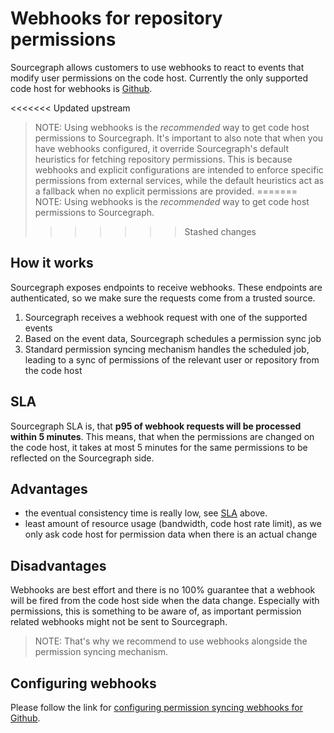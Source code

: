 # Webhooks for repository permissions

Sourcegraph allows customers to use webhooks to react to events that modify user permissions
on the code host. Currently the only supported code host for webhooks
is [Github](/admin/code_hosts/github).

<<<<<<< Updated upstream
> NOTE: Using webhooks is the *recommended* way to get code host permissions to Sourcegraph. It's important to also note that when you  have webhooks configured, it override Sourcegraph's default heuristics for fetching repository permissions. This is because webhooks and explicit configurations are intended to enforce specific permissions from external services, while the default heuristics act as a fallback when no explicit permissions are provided.
=======
> NOTE: Using webhooks is the *recommended* way to get code host permissions to Sourcegraph.
>>>>>>> Stashed changes

## How it works

Sourcegraph exposes endpoints to receive webhooks. These endpoints are authenticated, so we make sure the requests come from a trusted source.

1. Sourcegraph receives a webhook request with one of the supported events
1. Based on the event data, Sourcegraph schedules a permission sync job
1. Standard permission syncing mechanism handles the scheduled job, leading to a sync of permissions of the relevant user or repository from the code host

## SLA

Sourcegraph SLA is, that **p95 of webhook requests will be processed within 5 minutes**. This means, that
when the permissions are changed on the code host, it takes at most 5 minutes for the same permissions to be reflected on the Sourcegraph side.

## Advantages

- the eventual consistency time is really low, see [SLA](#sla) above.
- least amount of resource usage (bandwidth, code host rate limit), as we only ask code host for permission data when there is an actual change

## Disadvantages

Webhooks are best effort and there is no 100% guarantee that a webhook will be
fired from the code host side when the data change. Especially with permissions, this
is something to be aware of, as important permission related webhooks might
not be sent to Sourcegraph.

> NOTE: That's why we recommend to use webhooks alongside the permission syncing mechanism.

## Configuring webhooks

Please follow the link for [configuring permission syncing webhooks for Github](/admin/config/webhooks/incoming#user-permissions).
